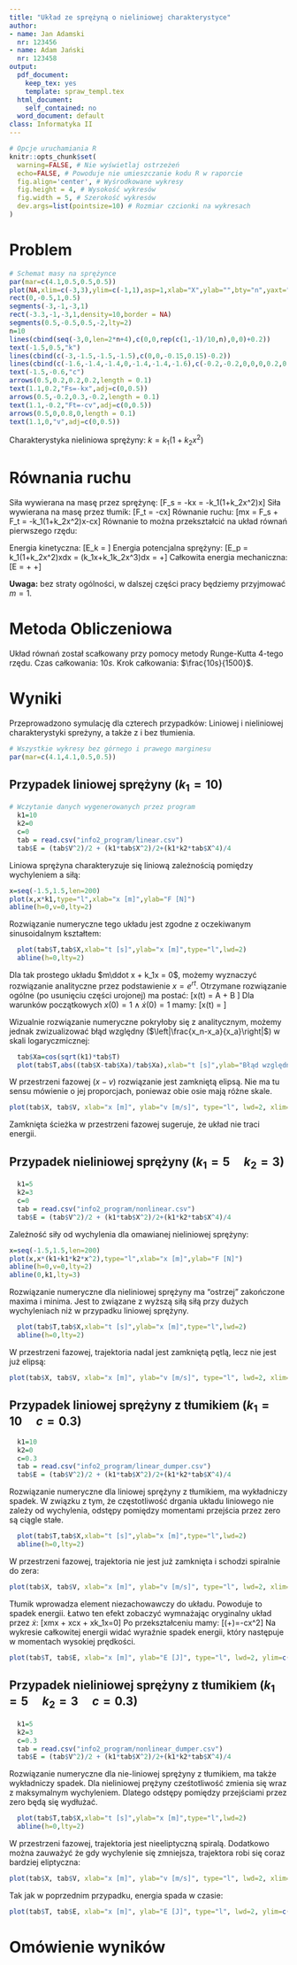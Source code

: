 ```yaml
---
title: "Układ ze sprężyną o nieliniowej charakterystyce"
author:
- name: Jan Adamski
  nr: 123456
- name: Adam Jański
  nr: 123458
output:
  pdf_document:
    keep_tex: yes
    template: spraw_templ.tex
  html_document:
    self_contained: no
  word_document: default
class: Informatyka II
---
```


```r
# Opcje uruchamiania R
knitr::opts_chunk$set(
  warning=FALSE, # Nie wyświetlaj ostrzeżeń
  echo=FALSE, # Powoduje nie umieszczanie kodu R w raporcie
  fig.align='center', # Wyśrodkowane wykresy
  fig.height = 4, # Wysokość wykresów
  fig.width = 5, # Szerokość wykresów
  dev.args=list(pointsize=10) # Rozmiar czcionki na wykresach
)
```

# Problem
```r
# Schemat masy na sprężynce
par(mar=c(4.1,0.5,0.5,0.5))
plot(NA,xlim=c(-3,3),ylim=c(-1,1),asp=1,xlab="X",ylab="",bty="n",yaxt="n")
rect(0,-0.5,1,0.5)
segments(-3,-1,-3,1)
rect(-3.3,-1,-3,1,density=10,border = NA)
segments(0.5,-0.5,0.5,-2,lty=2)
n=10
lines(cbind(seq(-3,0,len=2*n+4),c(0,0,rep(c(1,-1)/10,n),0,0)+0.2))
text(-1.5,0.5,"k")
lines(cbind(c(-3,-1.5,-1.5,-1.5),c(0,0,-0.15,0.15)-0.2))
lines(cbind(c(-1.6,-1.4,-1.4,0,-1.4,-1.4,-1.6),c(-0.2,-0.2,0,0,0,0.2,0.2)-0.2))
text(-1.5,-0.6,"c")
arrows(0.5,0.2,0.2,0.2,length = 0.1)
text(1.1,0.2,"Fs=-kx",adj=c(0,0.5))
arrows(0.5,-0.2,0.3,-0.2,length = 0.1)
text(1.1,-0.2,"Ft=-cv",adj=c(0,0.5))
arrows(0.5,0,0.8,0,length = 0.1)
text(1.1,0,"v",adj=c(0,0.5))
```

Charakterystyka nieliniowa sprężyny: $k=k_1(1+k_2x^2)$

# Równania ruchu

Siła wywierana na masę przez sprężynę:
\[F_s = -kx = -k_1(1+k_2x^2)x\]
Siła wywierana na masę przez tłumik:
\[F_t = -c\dot x\]
Równanie ruchu:
\[m\ddot x = F_s + F_t = -k_1(1+k_2x^2)x-c\dot x\]
Równanie to można przekształcić na układ równań pierwszego rzędu:
\begin{equation}\label{uklad}\begin{cases}
\dot x &= y\\
\dot y &= \frac{1}{m}\left(-k_1(1+k_2x^2)x - cy\right)
\end{cases}\end{equation}

Energia kinetyczna:
\[E_k = \frac{m\dot x^2}{2}\]
Energia potencjalna sprężyny:
\[E_p = \int k_1(1+k_2x^2)x\cdot dx = \int \left(k_1x+k_1k_2x^3\right)dx = \frac{k_1x^2}{2}+\frac{k_1k_2x^4}{4}\]
Całkowita energia mechaniczna:
\[E = \frac{m\dot x^2}{2} + \frac{k_1x^2}{2}+\frac{k_1k_2x^4}{4}\]

**Uwaga:** bez straty ogólności, w dalszej części pracy będziemy przyjmować $m=1$.

# Metoda Obliczeniowa

Układ równań \eqref{uklad} został scałkowany przy pomocy metody Runge-Kutta 4-tego rzędu. Czas całkowania: $10s$. Krok całkowania: $\frac{10s}{1500}$.

# Wyniki

Przeprowadzono symulację dla czterech przypadków: Liniowej i nieliniowej charakterystyki spreżyny, a także z i bez tłumienia.

```r
# Wszystkie wykresy bez górnego i prawego marginesu
par(mar=c(4.1,4.1,0.5,0.5))
```

## Przypadek liniowej sprężyny ($k_1=10$)
```r
# Wczytanie danych wygenerowanych przez program
  k1=10
  k2=0
  c=0
  tab = read.csv("info2_program/linear.csv")
  tab$E = (tab$V^2)/2 + (k1*tab$X^2)/2+(k1*k2*tab$X^4)/4
```

Liniowa sprężyna charakteryzuje się liniową zależnością pomiędzy wychyleniem a siłą:

```r
x=seq(-1.5,1.5,len=200)
plot(x,x*k1,type="l",xlab="x [m]",ylab="F [N]")
abline(h=0,v=0,lty=2)
```
Rozwiązanie numeryczne tego układu jest zgodne z oczekiwanym sinusoidalnym kształtem:

```r
  plot(tab$T,tab$X,xlab="t [s]",ylab="x [m]",type="l",lwd=2)
  abline(h=0,lty=2)
```

Dla tak prostego układu $m\ddot x + k_1x = 0$, możemy wyznaczyć rozwiązanie analityczne przez podstawienie $x=e^{rt}$. Otrzymane rozwiązanie ogólne (po usunięciu części urojonej) ma postać:
\[x(t) = A \cos{\sqrt{\frac{k_1}{m}}t} + B \sin{\sqrt{\frac{k_1}{m}}t}\]
Dla warunków początkowych $x(0)=1\land \dot x(0)=1$ mamy:
\[x(t) = \cos{\sqrt{\frac{k_1}{m}}t}\]

Wizualnie rozwiązanie numeryczne pokryłoby się z analitycznym, możemy jednak zwizualizować błąd względny ($\left|\frac{x_n-x_a}{x_a}\right|$) w skali logaryczmicznej:

```r
  tab$Xa=cos(sqrt(k1)*tab$T)
  plot(tab$T,abs((tab$X-tab$Xa)/tab$Xa),xlab="t [s]",ylab="Błąd względny [%]",type="l",lwd=2,log="y")
```

W przestrzeni fazowej ($x-v$) rozwiązanie jest zamkniętą elipsą. Nie ma tu sensu mówienie o jej proporcjach, poniewaz obie osie mają różne skale.

```r
plot(tab$X, tab$V, xlab="x [m]", ylab="v [m/s]", type="l", lwd=2, xlim=c(-1,1), ylim=c(-4,4))
```

Zamknięta ścieżka w przestrzeni fazowej sugeruje, że układ nie traci energii.

## Przypadek nieliniowej sprężyny ($k_1=5\quad k_2=3$)
```r
  k1=5
  k2=3
  c=0
  tab = read.csv("info2_program/nonlinear.csv")
  tab$E = (tab$V^2)/2 + (k1*tab$X^2)/2+(k1*k2*tab$X^4)/4
```

Zależność siły od wychylenia dla omawianej nieliniowej sprężyny:

```r
x=seq(-1.5,1.5,len=200)
plot(x,x*(k1+k1*k2*x^2),type="l",xlab="x [m]",ylab="F [N]")
abline(h=0,v=0,lty=2)
abline(0,k1,lty=3)
```

Rozwiązanie numeryczne dla nieliniowej sprężyny ma "ostrzej" zakończone maxima i minima. Jest to związane z wyższą siłą siłą przy dużych wychyleniach niż w przypadku liniowej sprężyny.

```r
  plot(tab$T,tab$X,xlab="t [s]",ylab="x [m]",type="l",lwd=2)
  abline(h=0,lty=2)
```

W przestrzeni fazowej, trajektoria nadal jest zamkniętą pętlą, lecz nie jest już elipsą:

```r
plot(tab$X, tab$V, xlab="x [m]", ylab="v [m/s]", type="l", lwd=2, xlim=c(-1,1), ylim=c(-4,4))
```

## Przypadek liniowej sprężyny z tłumikiem ($k_1=10\quad c=0.3$)

```r
  k1=10
  k2=0
  c=0.3
  tab = read.csv("info2_program/linear_dumper.csv")
  tab$E = (tab$V^2)/2 + (k1*tab$X^2)/2+(k1*k2*tab$X^4)/4
```

Rozwiązanie numeryczne dla liniowej sprężyny z tłumikiem, ma wykładniczy spadek. W związku z tym, że częstotliwość drgania układu liniowego nie zależy od wychylenia, odstępy pomiędzy momentami przejścia przez zero są ciągle stałe.

```r
  plot(tab$T,tab$X,xlab="t [s]",ylab="x [m]",type="l",lwd=2)
  abline(h=0,lty=2)
```

W przestrzeni fazowej, trajektoria nie jest już zamknięta i schodzi spiralnie do zera:

```r
plot(tab$X, tab$V, xlab="x [m]", ylab="v [m/s]", type="l", lwd=2, xlim=c(-1,1), ylim=c(-4,4))
```

Tłumik wprowadza element niezachowawczy do układu. Powoduje to spadek energii. Łatwo ten efekt zobaczyć wymnażając oryginalny układ przez $\dot x$:
\[\dot xm\ddot x + \dot xc\dot x + \dot xk_1x=0\]
Po przekształceniu mamy:
\[\frac{d}{dt}\left(\frac{m\dot x^2}{2}+\frac{k_1 x^2}{2}\right)=-c\dot x^2\]
Na wykresie całkowitej energii widać wyraźnie spadek energii, który następuje w momentach wysokiej prędkości.

```r
plot(tab$T, tab$E, xlab="x [m]", ylab="E [J]", type="l", lwd=2, ylim=c(0,7))
```

## Przypadek nieliniowej sprężyny z tłumikiem ($k_1=5\quad k_2=3\quad c=0.3$)

```r
  k1=5
  k2=3
  c=0.3
  tab = read.csv("info2_program/nonlinear_dumper.csv")
  tab$E = (tab$V^2)/2 + (k1*tab$X^2)/2+(k1*k2*tab$X^4)/4
```

Rozwiązanie numeryczne dla nie-liniowej sprężyny z tłumikiem, ma także wykładniczy spadek. Dla nieliniowej prężyny cześtotliwość zmienia się wraz z maksymalnym wychyleniem. Dlatego odstępy pomiędzy przejściami przez zero będą się wydłużać.

```r
  plot(tab$T,tab$X,xlab="t [s]",ylab="x [m]",type="l",lwd=2)
  abline(h=0,lty=2)
```

W przestrzeni fazowej, trajektoria jest nieeliptyczną spiralą. Dodatkowo można zauważyć że gdy wychylenie się zmniejsza, trajektora robi się coraz bardziej eliptyczna:

```r
plot(tab$X, tab$V, xlab="x [m]", ylab="v [m/s]", type="l", lwd=2, xlim=c(-1,1), ylim=c(-4,4))
```

Tak jak w poprzednim przypadku, energia spada w czasie:

```r
plot(tab$T, tab$E, xlab="x [m]", ylab="E [J]", type="l", lwd=2, ylim=c(0,7))
```

# Omówienie wyników


